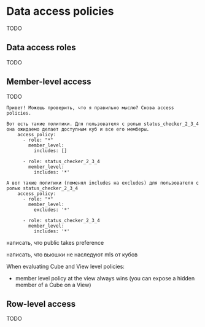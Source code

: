 # Data access policies

TODO

## Data access roles

TODO

## Member-level access

TODO


```
Привет! Можешь проверить, что я правильно мыслю? Снова access policies.

Вот есть такие политики. Для пользователя с ролью status_checker_2_3_4 она ожидаемо делает доступным куб и все его мемберы.
    access_policy:
      - role: "*"
        member_level:
          includes: []
      
      - role: status_checker_2_3_4
        member_level:
          includes: '*'

А вот такие политики (поменял includes на excludes) для пользователя с ролью status_checker_2_3_4 
    access_policy:
      - role: "*"
        member_level:
          excludes: '*'
      
      - role: status_checker_2_3_4
        member_level:
          includes: '*'
```



написать, что public takes preference


написать, что вьюшки не наследуют mls от кубов

When evaluating Cube and View level policies:
- member level policy at the view always wins (you can expose a hidden
  member of a Cube on a View)

## Row-level access

TODO